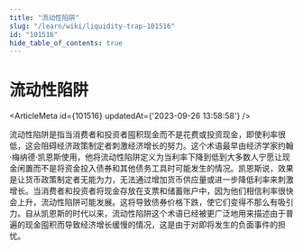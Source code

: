```yaml
---
title: "流动性陷阱"
slug: "/learn/wiki/liquidity-trap-101516"
id: "101516"
hide_table_of_contents: true
---
```



# 流动性陷阱

<ArticleMeta id={101516} updatedAt={'2023-09-26 13:58:58'} />
<div className='border-solid border-b border-t-0 my-4 border-[var(--ifm-color-gray-300)]' />

流动性陷阱是指当消费者和投资者囤积现金而不是花费或投资现金，即使利率很低，这会阻碍经济政策制定者刺激经济增长的努力。这个术语最早由经济学家约翰·梅纳德·凯恩斯使用，他将流动性陷阱定义为当利率下降到低到大多数人宁愿让现金闲置而不是将资金投入债券和其他债务工具时可能发生的情况。凯恩斯说，效果是让货币政策制定者无能为力，无法通过增加货币供应量或进一步降低利率来刺激增长。当消费者和投资者将现金存放在支票和储蓄账户中，因为他们相信利率很快会上升，流动性陷阱可能发展。这将导致债券价格下跌，使它们变得不那么有吸引力。自从凯恩斯的时代以来，流动性陷阱这个术语已经被更广泛地用来描述由于普遍的现金囤积而导致经济增长缓慢的情况，这是由于对即将发生的负面事件的担忧。

